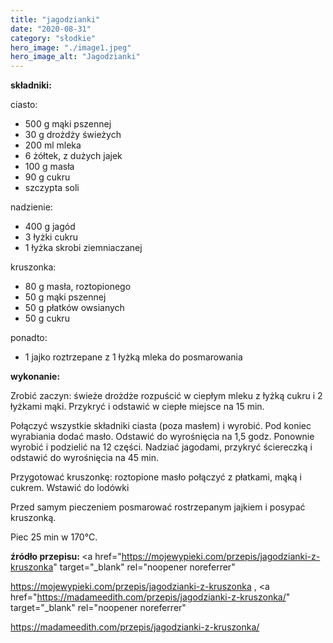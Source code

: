 ```yaml
---
title: "jagodzianki"
date: "2020-08-31"
category: "słodkie"
hero_image: "./image1.jpeg"
hero_image_alt: "Jagodzianki"
---
```


<!--more ... -->

<strong>składniki:</strong>

ciasto:

<ul>
  <li>500 g mąki pszennej</li>
  <li>30 g drożdży świeżych</li>
  <li>200 ml mleka</li>
  <li>6 żółtek, z dużych jajek</li>
  <li>100 g masła</li>
  <li>90 g cukru</li>
  <li>szczypta soli</li>
</ul>

nadzienie:

<ul>
  <li>400 g jagód</li>
  <li>3 łyżki cukru</li>
  <li>1 łyżka skrobi ziemniaczanej</li>
</ul>

kruszonka:

<ul>
  <li>80 g masła, roztopionego</li>
  <li>50 g mąki pszennej</li>
  <li>50 g płatków owsianych</li>
  <li>50 g cukru</li>
</ul>

ponadto:

<ul>
  <li>1 jajko roztrzepane z 1 łyżką mleka do posmarowania</li>
</ul>

<strong>wykonanie:</strong>

Zrobić zaczyn: świeże drożdże rozpuścić w ciepłym mleku z łyżką cukru i 2 łyżkami mąki. Przykryć i odstawić w ciepłe miejsce na 15 min.

Połączyć wszystkie składniki ciasta (poza masłem) i wyrobić. Pod koniec wyrabiania dodać masło. Odstawić do wyrośnięcia na 1,5 godz.
Ponownie wyrobić i podzielić na 12 części. Nadziać jagodami, przykryć ściereczką i odstawić do wyrośnięcia na 45 min.

Przygotować kruszonkę: roztopione masło połączyć z płatkami, mąką i cukrem. Wstawić do lodówki

Przed samym pieczeniem posmarować rostrzepanym jajkiem i posypać kruszonką.

Piec 25 min w 170°C.

<strong>źródło przepisu: </strong>
<a
  href="https://mojewypieki.com/przepis/jagodzianki-z-kruszonka"
  target="_blank"
  rel="noopener noreferrer"
>
  https://mojewypieki.com/przepis/jagodzianki-z-kruszonka
</a>, <a
  href="https://madameedith.com/przepis/jagodzianki-z-kruszonka/"
  target="_blank"
  rel="noopener noreferrer"
>
  https://madameedith.com/przepis/jagodzianki-z-kruszonka/
</a>
